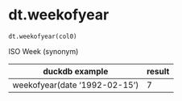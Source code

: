 # dt.weekofyear { #duckops.dt.weekofyear }

`dt.weekofyear(col0)`

ISO Week (synonym)

| duckdb example | result |
| -------------- | ------ |
| weekofyear(date '1992-02-15') | 7 |
